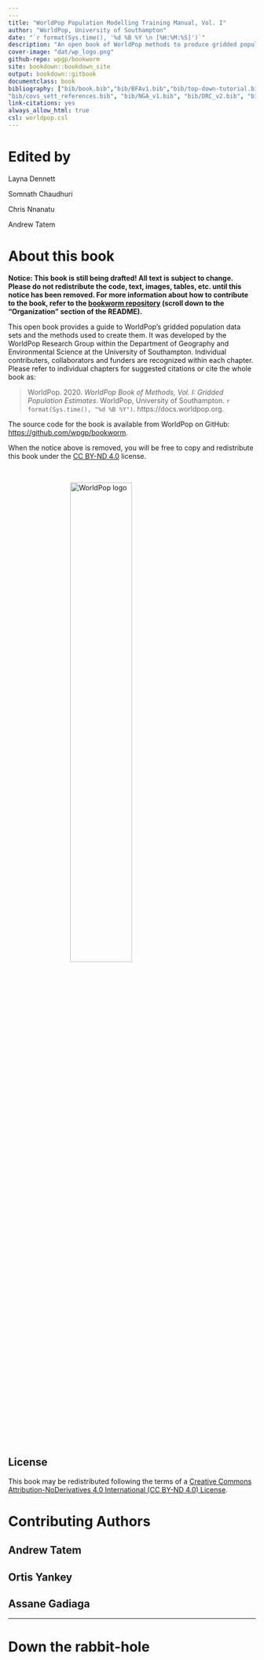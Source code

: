```yaml
--- 
--- 
title: "WorldPop Population Modelling Training Manual, Vol. I"
author: "WorldPop, University of Southampton"
date: "`r format(Sys.time(), '%d %B %Y \n [%H:%M:%S]')`"
description: "An open book of WorldPop methods to produce gridded population estimates."
cover-image: "dat/wp_logo.png"
github-repo: wpgp/bookworm
site: bookdown::bookdown_site
output: bookdown::gitbook
documentclass: book
bibliography: ["bib/book.bib","bib/BFAv1.bib","bib/top-down-tutorial.bib","bib/BUM_references.bib", 
"bib/covs_sett_references.bib", "bib/NGA_v1.bib", "bib/DRC_v2.bib", "bib/SSD_v2.bib", "bib/GHAv1.bib","bib/weighted-likelihood-report.bib", "bib/ZMBv1.bib", "bib/CMRv1.bib"]
link-citations: yes
always_allow_html: true
csl: worldpop.csl
---
```

# Edited by {-}

Layna Dennett

Somnath Chaudhuri

Chris Nnanatu

Andrew Tatem    


# About this book {-}

**Notice: This book is still being drafted! All text is subject to change. Please do not redistribute the code, text, images, tables, etc. until this notice has been removed. For more information about how to contribute to the book, refer to the <a href="https://github.com/wpgp/bookworm" target="_blank">bookworm repository</a> (scroll down to the "Organization" section of the README).**

This open book provides a guide to WorldPop's gridded population data sets and the methods used to create them. It was developed by the WorldPop Research Group within the Department of Geography and Environmental Science at the University of Southampton. Individual contributers, collaborators and funders are recognized within each chapter. Please refer to individual chapters for suggested citations or cite the whole book as:  

> WorldPop. 2020. *WorldPop Book of Methods, Vol. I: Gridded Population Estimates*. WorldPop, University of Southampton. `r format(Sys.time(), "%d %B %Y")`. https://docs.worldpop.org.


The source code for the book is available from WorldPop on GitHub:  <a href="https://github.com/wpgp/bookworm" target="_blank">https://github.com/wpgp/bookworm</a>.  

When the notice above is removed, you will be free to copy and redistribute this book under the <a href="https://creativecommons.org/licenses/by-nd/4.0/" target="_blank">CC BY-ND 4.0</a> license.  

<br>

<a href="https://www.worldpop.org" target="_blank"><img src="dat/wp_logo.png" width="400" alt="WorldPop logo" style="display:block; margin-left: auto; margin-right:auto; width:50%;"/></a>


## License {-}
This book may be redistributed following the terms of a [Creative Commons Attribution-NoDerivatives 4.0 International (CC BY-ND 4.0) License](https://creativecommons.org/licenses/by-nd/4.0/).


# Contributing Authors {-}
## Andrew Tatem  {-}
## Ortis Yankey
## Assane Gadiaga


---

# Down the rabbit-hole

